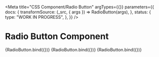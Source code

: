 <!-- @license CC0-1.0 -->


<Meta
  title="CSS Component/Radio Button"
  argTypes={{}}
  parameters={{
    docs: {
      transformSource: (_src, { args }) => RadioButton(args),
    },
    status: {
      type: "WORK IN PROGRESS",
    },
  }}
/>

# Radio Button Component

<Canvas>
  <Story
    name="Radio Button"
    args={{
      ...defaultArgs,
    }}
  >
    {RadioButton.bind({})}
  </Story>
</Canvas>

<ArgsTable story="Radio Button" />

<Canvas>
  <Story
    name="Disabled radio button"
    args={{
      ...defaultArgs,
      disabled: true,
    }}
  >
    {RadioButton.bind({})}
  </Story>
</Canvas>

<Canvas>
  <Story
    name="Checked radio button"
    args={{
      ...defaultArgs,
      checked: true,
    }}
  >
    {RadioButton.bind({})}
  </Story>
</Canvas>
